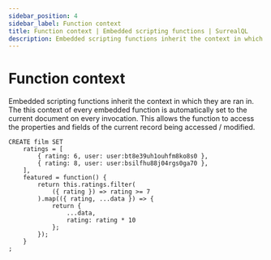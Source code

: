 ```yaml
---
sidebar_position: 4
sidebar_label: Function context
title: Function context | Embedded scripting functions | SurrealQL
description: Embedded scripting functions inherit the context in which they are ran in. The this context of every embedded function is automatically set to the current document on every invocation.
---
```


# Function context

Embedded scripting functions inherit the context in which they are ran in. The this context of every embedded function is automatically set to the current document on every invocation. This allows the function to access the properties and fields of the current record being accessed / modified.

```surql
CREATE film SET
	ratings = [
		{ rating: 6, user: user:bt8e39uh1ouhfm8ko8s0 },
		{ rating: 8, user: user:bsilfhu88j04rgs0ga70 },
	],
	featured = function() {
		return this.ratings.filter(
			({ rating }) => rating >= 7
		).map(({ rating, ...data }) => {
			return {
				...data,
				rating: rating * 10
			};
		});
	}
;
```
